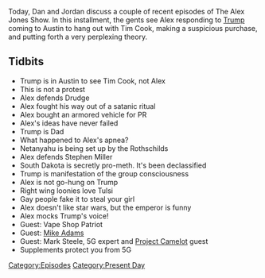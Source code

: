{{DEFAULTSORT:
    #_EPISODE_0372:November 20-21, 2019
}}{{Episode
    | title             = November 20-21, 2019
    | caption           = Listen to this episode on [https://knowledgefight.libsyn.com/knowledge-fight-november-20-21-2019 Libsyn] [https://open.spotify.com/episode/5eGZiIr6FDrXNfJIxFpi5u Spotify], Read the [[Transcript/372: November 20-21, 2019|Unofficial Transcript]]
    | episodeNumber     = 372
    | length            = 01:15:58
    | airDate           = November 22, 2019
    | coverageStartDate = November 20, 2019
    | coverageEndDate   = November 21, 2019
    | episodeType       = [[:Category:Present Day|Present Day]]
    | appearance        = [[Tim Cook]], [[Matt Drudge]], [[Benjamin Netanyahu]], [[Stephen Miller]], [[Tulsi Gabbard]]
    | oocDrop           = Pointless Rob Dew factoid
    | previousEpisode   = [[371: Canonical Space Weirdness]]
    | nextEpisode       = [[373: April 24, 2013]]
}}

{{Stub}}

Today, Dan and Jordan discuss a couple of recent episodes of The Alex Jones Show. In this installment, the gents see Alex responding to [[Donald Trump|Trump]] coming to Austin to hang out with Tim Cook, making a suspicious purchase, and putting forth a very perplexing theory.

==Tidbits==

*Trump is in Austin to see Tim Cook, not Alex
*This is not a protest
*Alex defends Drudge
*Alex fought his way out of a satanic ritual
*Alex bought an armored vehicle for PR
*Alex's ideas have never failed
*Trump is Dad
*What happened to Alex's apnea?
*Netanyahu is being set up by the Rothschilds
*Alex defends Stephen Miller
*South Dakota is secretly pro-meth. It's been declassified
*Trump is manifestation of the group consciousness
*Alex is not go-hung on Trump
*Right wing loonies love Tulsi
*Gay people fake it to steal your girl
*Alex doesn't like star wars, but the emperor is funny
*Alex mocks Trump's voice!
*Guest: Vape Shop Patriot
*Guest: [[Mike Adams]]
*Guest: Mark Steele, 5G expert and [[Project Camelot]] guest
*Supplements protect you from 5G

[[Category:Episodes]]
[[Category:Present Day]]
